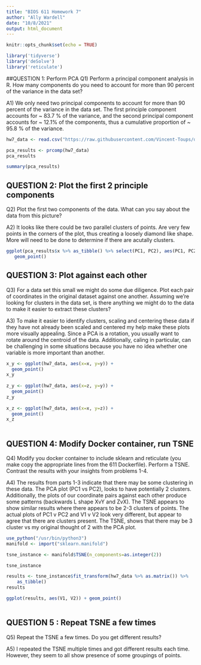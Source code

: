 ```yaml
---
title: "BIOS 611 Homework 7"
author: "Ally Wardell"
date: "10/8/2021"
output: html_document
---
```


```r
knitr::opts_chunk$set(echo = TRUE)

library('tidyverse')
library('deSolve')
library('reticulate')
```


##QUESTION 1: Perform PCA
Q1) Perform a principal component analysis in R. How many components do you need to account for more than 90 percent of the variance in the data set?

A1) We only need two principal components to account for more than 90 percent of
the variance in the data set. The first principle component accounts for ~ 83.7 % 
of the variance, and the second principal component accounts for ~ 12.1% of the components, 
thus a cumulative proportion of ~ 95.8 % of the variance. 
  
```r
hw7_data <- read.csv("https://raw.githubusercontent.com/Vincent-Toups/datasci611/main/lectures/10-dimensionality-reduction/homework_data.csv")

pca_results <- prcomp(hw7_data)
pca_results

summary(pca_results)
```
## QUESTION 2: Plot the first 2 principle components

Q2) Plot the first two components of the data. What can you say about the data from this picture?

A2) It looks like there could be two parallel clusters of points. Are very few points in the corners of the plot, thus creating a loosely diamond like shape. More will need to be done to determine if there are acutally clusters. 

```r

ggplot(pca_results$x %>% as_tibble() %>% select(PC1, PC2), aes(PC1, PC2)) +
   geom_point()

```


## QUESTION 3: Plot against each other

Q3) For a data set this small we might do some due diligence. Plot each pair of coordinates in the original dataset against one another. Assuming we're looking for clusters in the data set, is there anything we might do to the data to make it easier to extract these clusters?

A3) To make it easier to identify clusters, scaling and centering these data if they have not already been scaled and centered my help make these plots more visually appealing. Since a PCA
is a rotation, you usually want to rotate around the centroid of the data. Additionally, caling in particular, can be challenging in some situations because you have no idea whether one variable is more important than another.

```r

x_y <- ggplot(hw7_data, aes(x=x, y=y)) +
  geom_point()
x_y
  
z_y <- ggplot(hw7_data, aes(x=z, y=y)) +
  geom_point()
z_y
  
x_z <- ggplot(hw7_data, aes(x=x, y=z)) +
  geom_point()
x_z
  

```

## QUESTION 4: Modify Docker container, run TSNE

Q4) Modify you docker container to include sklearn and reticulate (you make copy the appropriate lines from the 611 Dockerfile). Perform a TSNE. Contrast the results with your insights from problems 1-4.

A4) The results from parts 1-3 indicate that there may be some clustering in these data. The PCA plot (PC1 vs PC2), looks to have potentially 2 clusters. Additionally, the plots of our coordinate pairs against each other produce some patterns (backwards L shape XvY and ZvX). The TSNE appears to show similar results where there appears to be 2-3 clusters of points. The actual plots of PC1 v PC2 and V1 v V2 look very different, but appear to agree that there are clusters present. The TSNE, shows that there may be 3 cluster vs my original thought of 2 with the PCA plot. 

```r


use_python("/usr/bin/python3")
manifold <- import("sklearn.manifold")

tsne_instance <- manifold$TSNE(n_components=as.integer(2))

tsne_instance

results <- tsne_instance$fit_transform(hw7_data %>% as.matrix()) %>%
    as_tibble()
results

ggplot(results, aes(V1, V2)) + geom_point()
  

```
## QUESTION 5 : Repeat TSNE a few times 

Q5) Repeat the TSNE a few times. Do you get different results?

A5) I repeated the TSNE multiple times and got different results each time. However, they seem to all show presence of some groupings of points. 


